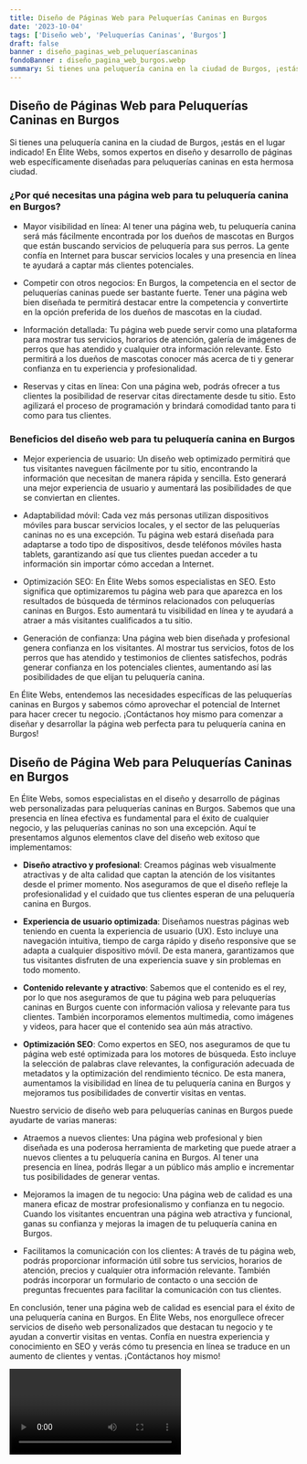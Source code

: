 ```yaml
---
title: Diseño de Páginas Web para Peluquerías Caninas en Burgos
date: '2023-10-04'
tags: ['Diseño web', 'Peluquerías Caninas', 'Burgos']
draft: false
banner : diseño_paginas_web_peluqueríascaninas
fondoBanner : diseño_pagina_web_burgos.webp
summary: Si tienes una peluquería canina en la ciudad de Burgos, ¡estás en el lugar indicado! En Élite Webs, somos expertos en diseño y desarrollo de páginas web específicamente diseñadas para peluquerías caninas en esta hermosa ciudad.
---
```


## Diseño de Páginas Web para Peluquerías Caninas en Burgos

Si tienes una peluquería canina en la ciudad de Burgos, ¡estás en el lugar indicado! En Élite Webs, somos expertos en diseño y desarrollo de páginas web específicamente diseñadas para peluquerías caninas en esta hermosa ciudad.

### ¿Por qué necesitas una página web para tu peluquería canina en Burgos?

- Mayor visibilidad en línea: Al tener una página web, tu peluquería canina será más fácilmente encontrada por los dueños de mascotas en Burgos que están buscando servicios de peluquería para sus perros. La gente confía en Internet para buscar servicios locales y una presencia en línea te ayudará a captar más clientes potenciales.

- Competir con otros negocios: En Burgos, la competencia en el sector de peluquerías caninas puede ser bastante fuerte. Tener una página web bien diseñada te permitirá destacar entre la competencia y convertirte en la opción preferida de los dueños de mascotas en la ciudad.

- Información detallada: Tu página web puede servir como una plataforma para mostrar tus servicios, horarios de atención, galería de imágenes de perros que has atendido y cualquier otra información relevante. Esto permitirá a los dueños de mascotas conocer más acerca de ti y generar confianza en tu experiencia y profesionalidad.

- Reservas y citas en línea: Con una página web, podrás ofrecer a tus clientes la posibilidad de reservar citas directamente desde tu sitio. Esto agilizará el proceso de programación y brindará comodidad tanto para ti como para tus clientes.

### Beneficios del diseño web para tu peluquería canina en Burgos

- Mejor experiencia de usuario: Un diseño web optimizado permitirá que tus visitantes naveguen fácilmente por tu sitio, encontrando la información que necesitan de manera rápida y sencilla. Esto generará una mejor experiencia de usuario y aumentará las posibilidades de que se conviertan en clientes.

- Adaptabilidad móvil: Cada vez más personas utilizan dispositivos móviles para buscar servicios locales, y el sector de las peluquerías caninas no es una excepción. Tu página web estará diseñada para adaptarse a todo tipo de dispositivos, desde teléfonos móviles hasta tablets, garantizando así que tus clientes puedan acceder a tu información sin importar cómo accedan a Internet.

- Optimización SEO: En Élite Webs somos especialistas en SEO. Esto significa que optimizaremos tu página web para que aparezca en los resultados de búsqueda de términos relacionados con peluquerías caninas en Burgos. Esto aumentará tu visibilidad en línea y te ayudará a atraer a más visitantes cualificados a tu sitio.

- Generación de confianza: Una página web bien diseñada y profesional genera confianza en los visitantes. Al mostrar tus servicios, fotos de los perros que has atendido y testimonios de clientes satisfechos, podrás generar confianza en los potenciales clientes, aumentando así las posibilidades de que elijan tu peluquería canina.

En Élite Webs, entendemos las necesidades específicas de las peluquerías caninas en Burgos y sabemos cómo aprovechar el potencial de Internet para hacer crecer tu negocio. ¡Contáctanos hoy mismo para comenzar a diseñar y desarrollar la página web perfecta para tu peluquería canina en Burgos!

<GifSeo />

<Cta />

## Diseño de Página Web para Peluquerías Caninas en Burgos

En Élite Webs, somos especialistas en el diseño y desarrollo de páginas web personalizadas para peluquerías caninas en Burgos. Sabemos que una presencia en línea efectiva es fundamental para el éxito de cualquier negocio, y las peluquerías caninas no son una excepción. Aquí te presentamos algunos elementos clave del diseño web exitoso que implementamos:

- **Diseño atractivo y profesional**: Creamos páginas web visualmente atractivas y de alta calidad que captan la atención de los visitantes desde el primer momento. Nos aseguramos de que el diseño refleje la profesionalidad y el cuidado que tus clientes esperan de una peluquería canina en Burgos.

- **Experiencia de usuario optimizada**: Diseñamos nuestras páginas web teniendo en cuenta la experiencia de usuario (UX). Esto incluye una navegación intuitiva, tiempo de carga rápido y diseño responsive que se adapta a cualquier dispositivo móvil. De esta manera, garantizamos que tus visitantes disfruten de una experiencia suave y sin problemas en todo momento.

- **Contenido relevante y atractivo**: Sabemos que el contenido es el rey, por lo que nos aseguramos de que tu página web para peluquerías caninas en Burgos cuente con información valiosa y relevante para tus clientes. También incorporamos elementos multimedia, como imágenes y videos, para hacer que el contenido sea aún más atractivo.

- **Optimización SEO**: Como expertos en SEO, nos aseguramos de que tu página web esté optimizada para los motores de búsqueda. Esto incluye la selección de palabras clave relevantes, la configuración adecuada de metadatos y la optimización del rendimiento técnico. De esta manera, aumentamos la visibilidad en línea de tu peluquería canina en Burgos y mejoramos tus posibilidades de convertir visitas en ventas.

Nuestro servicio de diseño web para peluquerías caninas en Burgos puede ayudarte de varias maneras:

- Atraemos a nuevos clientes: Una página web profesional y bien diseñada es una poderosa herramienta de marketing que puede atraer a nuevos clientes a tu peluquería canina en Burgos. Al tener una presencia en línea, podrás llegar a un público más amplio e incrementar tus posibilidades de generar ventas.

- Mejoramos la imagen de tu negocio: Una página web de calidad es una manera eficaz de mostrar profesionalismo y confianza en tu negocio. Cuando los visitantes encuentran una página web atractiva y funcional, ganas su confianza y mejoras la imagen de tu peluquería canina en Burgos.

- Facilitamos la comunicación con los clientes: A través de tu página web, podrás proporcionar información útil sobre tus servicios, horarios de atención, precios y cualquier otra información relevante. También podrás incorporar un formulario de contacto o una sección de preguntas frecuentes para facilitar la comunicación con tus clientes.

En conclusión, tener una página web de calidad es esencial para el éxito de una peluquería canina en Burgos. En Élite Webs, nos enorgullece ofrecer servicios de diseño web personalizados que destacan tu negocio y te ayudan a convertir visitas en ventas. Confía en nuestra experiencia y conocimiento en SEO y verás cómo tu presencia en línea se traduce en un aumento de clientes y ventas. ¡Contáctanos hoy mismo!

<Video />

<CtaBot job='Peluquerías Caninas' city='Burgos'/>

<Gmaps query='Burgos+españa+maps' />